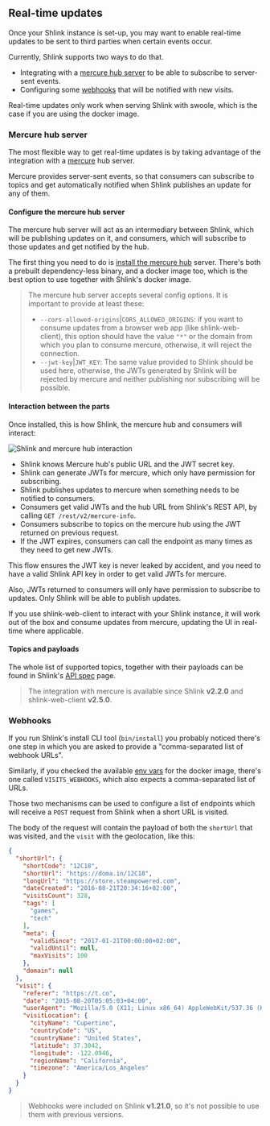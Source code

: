 
## Real-time updates

Once your Shlink instance is set-up, you may want to enable real-time updates to be sent to third parties when certain events occur.

Currently, Shlink supports two ways to do that.

* Integrating with a [mercure hub server](#mercure-hub-server) to be able to subscribe to server-sent events.
* Configuring some [webhooks](#webhooks) that will be notified with new visits.

<Callout type="warning">
    Real-time updates only work when <Link href="/documentation/serve-with-swoole">serving Shlink with swoole</Link>, which is the case if you are using the <Link href="/documentation/install-docker-image">docker image</Link>.
</Callout>

### Mercure hub server

The most flexible way to get real-time updates is by taking advantage of the integration with a [mercure](https://mercure.rocks) hub server.

Mercure provides server-sent events, so that consumers can subscribe to topics and get automatically notified when Shlink publishes an update for any of them.

#### Configure the mercure hub server

The mercure hub server will act as an intermediary between Shlink, which will be publishing updates on it, and consumers, which will subscribe to those updates and get notified by the hub.

The first thing you need to do is [install the mercure hub](https://mercure.rocks/docs/hub/install) server. There's both a prebuilt dependency-less binary, and a docker image too, which is the best option to use together with Shlink's docker image.

> The mercure hub server accepts several config options. It is important to provide at least these:
>
> * `--cors-allowed-origins`|`CORS_ALLOWED_ORIGINS`: if you want to consume updates from a browser web app (like shlink-web-client), this option should have the value `"*"` or the domain from which you plan to consume mercure, otherwise, it will reject the connection.
> * `--jwt-key`|`JWT_KEY`: The same value provided to Shlink should be used here, otherwise, the JWTs generated by Shlink will be rejected by mercure and neither publishing nor subscribing will be possible.

#### Interaction between the parts

Once installed, this is how Shlink, the mercure hub and consumers will interact:

![Shlink and mercure hub interaction](/images/mercure/mercure-architecture.png)

* Shlink knows Mercure hub's public URL and the JWT secret key.
* Shlink can generate JWTs for mercure, which only have permission for subscribing.
* Shlink publishes updates to mercure when something needs to be notified to consumers.
* Consumers get valid JWTs and the hub URL from Shlink's REST API, by calling `GET /rest/v2/mercure-info`.
* Consumers subscribe to topics on the mercure hub using the JWT returned on previous request.
* If the JWT expires, consumers can call the endpoint as many times as they need to get new JWTs.

This flow ensures the JWT key is never leaked by accident, and you need to have a valid Shlink API key in order to get valid JWTs for mercure.

Also, JWTs returned to consumers will only have permission to subscribe to updates. Only Shlink will be able to publish updates.

<Callout type="info">
    If you use shlink-web-client to interact with your Shlink instance, it will work out of the box and consume updates from mercure, updating the UI in real-time where applicable.
</Callout>

#### Topics and payloads

The whole list of supported topics, together with their payloads can be found in Shlink's [API spec](https://api-spec.shlink.io/async-api) page.

> The integration with mercure is available since Shlink **v2.2.0** and shlink-web-client **v2.5.0**.

### Webhooks

If you run Shlink's install CLI tool (`bin/install`) you probably noticed there's one step in which you are asked to provide a "comma-separated list of webhook URLs".

Similarly, if you checked the available [env vars](/documentation/install-docker-image#supported-env-vars) for the docker image, there's one called `VISITS_WEBHOOKS`, which also expects a comma-separated list of URLs.

Those two mechanisms can be used to configure a list of endpoints which will receive a `POST` request from Shlink when a short URL is visited.

The body of the request will contain the payload of both the `shortUrl` that was visited, and the `visit` with the geolocation, like this:

```json
{
  "shortUrl": {
    "shortCode": "12C18",
    "shortUrl": "https://doma.in/12C18",
    "longUrl": "https://store.steampowered.com",
    "dateCreated": "2016-08-21T20:34:16+02:00",
    "visitsCount": 328,
    "tags": [
      "games",
      "tech"
    ],
    "meta": {
      "validSince": "2017-01-21T00:00:00+02:00",
      "validUntil": null,
      "maxVisits": 100
    },
    "domain": null
  },
  "visit": {
    "referer": "https://t.co",
    "date": "2015-08-20T05:05:03+04:00",
    "userAgent": "Mozilla/5.0 (X11; Linux x86_64) AppleWebKit/537.36 (KHTML, like Gecko) Chrome/51.0.2704.103 Safari/537.36",
    "visitLocation": {
      "cityName": "Cupertino",
      "countryCode": "US",
      "countryName": "United States",
      "latitude": 37.3042,
      "longitude": -122.0946,
      "regionName": "California",
      "timezone": "America/Los_Angeles"
    }
  }
}
```

> Webhooks were included on Shlink **v1.21.0**, so it's not possible to use them with previous versions.
